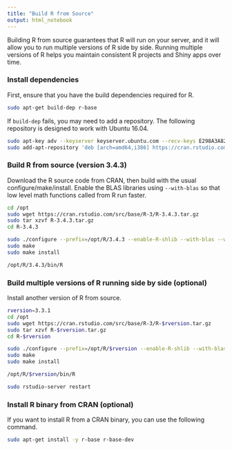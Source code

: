 ```yaml
---
title: "Build R from Source"
output: html_notebook
---
```


Building R from source guarantees that R will run on your server, and it will allow you to run multiple versions of R side by side. Running multiple versions of R helps you maintain consistent R projects and Shiny apps over time.

### Install dependencies

First, ensure that you have the build dependencies required for R.

```bash
sudo apt-get build-dep r-base
```

If `build-dep` fails, you may need to add a repository. The following repository is designed to work with Ubuntu 16.04.

```bash
sudo apt-key adv --keyserver keyserver.ubuntu.com --recv-keys E298A3A825C0D65DFD57CBB651716619E084DAB9
sudo add-apt-repository 'deb [arch=amd64,i386] https://cran.rstudio.com/bin/linux/ubuntu xenial/'
```

### Build R from source (version 3.4.3)

Download the R source code from CRAN, then build with the usual configure/make/install. Enable the BLAS libraries using `--with-blas` so that low level math functions called from R run faster.

```bash
cd /opt
sudo wget https://cran.rstudio.com/src/base/R-3/R-3.4.3.tar.gz
sudo tar xzvf R-3.4.3.tar.gz 
cd R-3.4.3

sudo ./configure --prefix=/opt/R/3.4.3 --enable-R-shlib --with-blas --with-lapack
sudo make
sudo make install

/opt/R/3.4.3/bin/R
```

### Build multiple versions of R running side by side (optional)

Install another version of R from source.

```bash
rversion=3.3.1
cd /opt
sudo wget https://cran.rstudio.com/src/base/R-3/R-$rversion.tar.gz
sudo tar xzvf R-$rversion.tar.gz 
cd R-$rversion

sudo ./configure --prefix=/opt/R/$rversion --enable-R-shlib --with-blas --with-lapack
sudo make
sudo make install

/opt/R/$rversion/bin/R

sudo rstudio-server restart
```

### Install R binary from CRAN (optional)

If you want to install R from a CRAN binary, you can use the following command.

```bash
sudo apt-get install -y r-base r-base-dev
```
